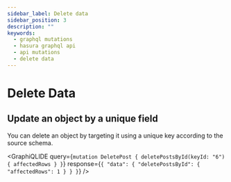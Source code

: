 ```yaml
---
sidebar_label: Delete data
sidebar_position: 3
description: ""
keywords:
  - graphql mutations
  - hasura graphql api
  - api mutations
  - delete data
---
```



# Delete Data

## Update an object by a unique field

You can delete an object by targeting it using a unique key according to the source schema.

<GraphiQLIDE
  query={`mutation DeletePost {
  deletePostsById(keyId: "6") {
    affectedRows
  }
}`}
  response={`{
  "data": {
    "deletePostsById": {
      "affectedRows": 1
    }
  }
}`}
/>
